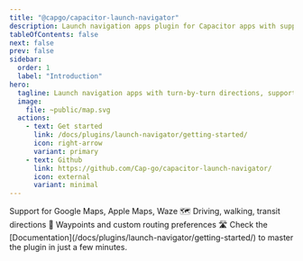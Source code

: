 ```yaml
---
title: "@capgo/capacitor-launch-navigator"
description: Launch navigation apps plugin for Capacitor apps with support for Google Maps, Apple Maps, Waze, and other navigation services.
tableOfContents: false
next: false
prev: false
sidebar:
  order: 1
  label: "Introduction"
hero:
  tagline: Launch navigation apps with turn-by-turn directions, supporting multiple map providers and custom routing options.
  image:
    file: ~public/map.svg
  actions:
    - text: Get started
      link: /docs/plugins/launch-navigator/getting-started/
      icon: right-arrow
      variant: primary
    - text: Github
      link: https://github.com/Cap-go/capacitor-launch-navigator/
      icon: external
      variant: minimal
---
```



<CardGrid stagger>
  <Card title="Multi-platform" icon="rocket">
    Support for Google Maps, Apple Maps, Waze 🗺️
  </Card>
  <Card title="Navigation options" icon="compass">
    Driving, walking, transit directions 🧭
  </Card>
  <Card title="Custom routes" icon="route">
    Waypoints and custom routing preferences 🛣️
  </Card>
  <Card title="Comprehensive Documentation" icon="open-book">
    Check the [Documentation](/docs/plugins/launch-navigator/getting-started/) to master the plugin in just a few minutes.
  </Card>
</CardGrid>